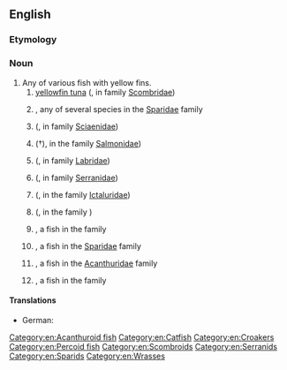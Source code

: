 ==English==
{{rfi|en}}
{{wikipedia}}
{{wikispecies}}

===Etymology===
{{compound|yellow|fin|lang=en}}

===Noun===
{{en-noun|yellowfin|yellowfins}}

# Any of various fish with yellow fins.
## [[yellowfin tuna]] ({{taxlink|Thunnus albacares|species|noshow=1|ver=170119}}, in family [[Scombridae]])
## {{vern|yellowfin bream}}, any of several species in the [[Sparidae]] family
## {{vern|yellowfin croaker}} ({{taxlink|Umbrina roncador|species|ver=180702}}, in family [[Sciaenidae]])
## {{vern|yellowfin cutthroat trout}} (†{{taxlink|Oncorhynchus clarkii macdonaldi|subspecies|ver=180702}}), in  the family [[Salmonidae]])
## {{vern|yellowfin fairy wrasse}} ({{taxlink|Cirrhilabrus flavidorsalis|species|ver=180702}}, in family [[Labridae]])
## {{vern|yellowfin grouper}} ({{taxlink|Mycteroperca venenosa|species|ver=180702}}, in family [[Serranidae]])
## {{vern|yellowfin madtom}} ({{taxlink|Noturus flavipinnis|species|ver=180702}}, in the family [[Ictaluridae]])
## {{vern|yellow-fin perchlet}} ({{taxlink|Ambassis elongatus|species|ver180702}}, in the family {{taxlink|Ambassidae|family|noshow=1|ver=170119}})
## {{vern|yellowfin pike}}, a fish in the {{taxlink|Dinolestidae|family|noshow=1|ver=170119}} family
## {{vern|yellowfin seabream}}, a fish in the [[Sparidae]] family
## {{vern|yellowfin surgeon}}, a fish in the [[Acanthuridae]] family
## {{vern|yellowfin whiting}}, a fish in the {{taxlink|Sillaginidae|family|noshow=1|ver=170119}} family

====Translations====
{{trans-top|any fish with a yellow fin}}
{{trans-mid}}
{{trans-bottom}}

{{trans-top|A yellowfin tuna, an individual member of that species}}
* German: {{t-check|de|Gelbflossenthunfisch|m}}
{{trans-mid}}
{{trans-bottom}}

[[Category:en:Acanthuroid fish]]
[[Category:en:Catfish]]
[[Category:en:Croakers]]
[[Category:en:Percoid fish]]
[[Category:en:Scombroids]]
[[Category:en:Serranids]]
[[Category:en:Sparids]]
[[Category:en:Wrasses]]